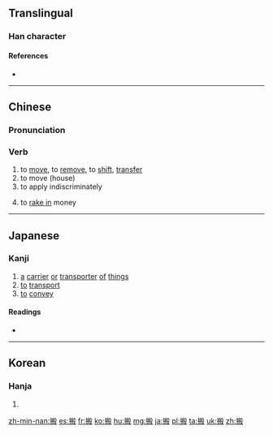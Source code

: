 ==Translingual==

===Han character===
{{Han char|rn=64|rad=手|as=10|sn=13|four=5704<sub>7</sub>|canj=手竹卜水 (QHYE)|ids=⿰[[扌]][[般]]}}

====References====
* {{Han ref|kx=0448.030|dkj=12507|dj=0798.200|hdz=31933.020|uh=642C|ud=25644|bh=B768|bd=46952}}

----

==Chinese==
{{zh-forms}}

===Pronunciation===
{{zh-pron
|m=bān
|c=bun1
|h=pfs=pfs=pân
|mn=poaⁿ/poan
|mn_notes=poan is literary
|w=1poe
|ma=y
|oc=y
|cat=v
}}

===Verb===
{{zh-verb}}

# to [[move]], to [[remove]], to [[shift]], [[transfer]]
# to move (house)
# to apply indiscriminately
# {{cx|slang|lang=zh}} to [[rake in]] money

{{zh-cat|Beginning}}

----

==Japanese==

===Kanji===
{{ja-kanji|grade=c|rs=手10}}

# [[a]] [[carrier]] [[or]] [[transporter]] [[of]] [[things]]
# [[to]] [[transport]]
# [[to]] [[convey]]

====Readings====
* {{ja-readings|goon=[[ばん]] (ban)|kanon=[[はん]] (han)|kun=[[うつす]] (utsusu), [[はこぶ]] (hakobu)}}

----

==Korean==

===Hanja===
{{ko-hanja|hangeul=반|eumhun=|mr=pan|y=pan}}

# {{defn|lang=ko|sort=手10}}

[[zh-min-nan:搬]]
[[es:搬]]
[[fr:搬]]
[[ko:搬]]
[[hu:搬]]
[[mg:搬]]
[[ja:搬]]
[[pl:搬]]
[[ta:搬]]
[[uk:搬]]
[[zh:搬]]